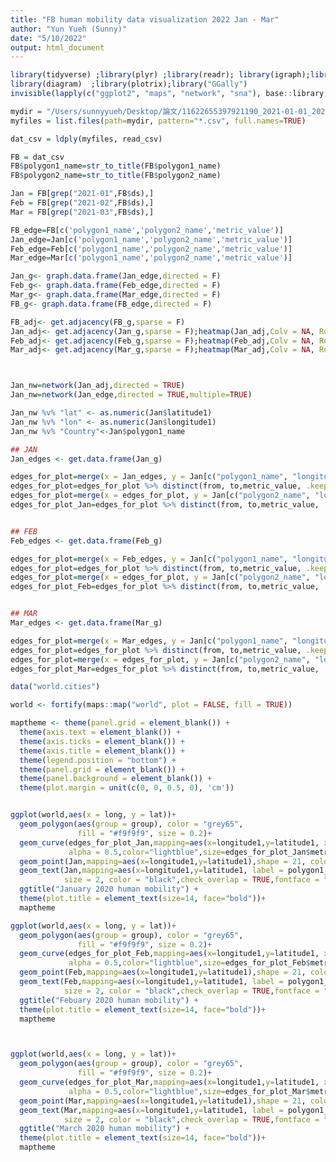 ```yaml
---
title: "FB human mobility data visualization 2022 Jan - Mar"
author: "Yun Yueh (Sunny)"
date: "5/10/2022"
output: html_document
---
```


```r
library(tidyverse) ;library(plyr) ;library(readr); library(igraph);library(stringr);library(network)
library(diagram)  ;library(plotrix);library("GGally")
invisible(lapply(c("ggplot2", "maps", "network", "sna"), base::library, character.only = TRUE))
```

```r

mydir = "/Users/sunnyyueh/Desktop/論文/11622655397921190_2021-01-01_2021-03-01_csv"
myfiles = list.files(path=mydir, pattern="*.csv", full.names=TRUE)

dat_csv = ldply(myfiles, read_csv)
```

```r
FB = dat_csv 
FB$polygon1_name=str_to_title(FB$polygon1_name)
FB$polygon2_name=str_to_title(FB$polygon2_name)

Jan = FB[grep("2021-01",FB$ds),]
Feb = FB[grep("2021-02",FB$ds),]
Mar = FB[grep("2021-03",FB$ds),]

FB_edge=FB[c('polygon1_name','polygon2_name','metric_value')]
Jan_edge=Jan[c('polygon1_name','polygon2_name','metric_value')]
Feb_edge=Feb[c('polygon1_name','polygon2_name','metric_value')]
Mar_edge=Mar[c('polygon1_name','polygon2_name','metric_value')]

Jan_g<- graph.data.frame(Jan_edge,directed = F)
Feb_g<- graph.data.frame(Feb_edge,directed = F)
Mar_g<- graph.data.frame(Mar_edge,directed = F)
FB_g<- graph.data.frame(FB_edge,directed = F)

FB_adj<- get.adjacency(FB_g,sparse = F)
Jan_adj<- get.adjacency(Jan_g,sparse = F);heatmap(Jan_adj,Colv = NA, Rowv = NA,,main="Jan")
Feb_adj<- get.adjacency(Feb_g,sparse = F);heatmap(Feb_adj,Colv = NA, Rowv = NA,main="Feb")
Mar_adj<- get.adjacency(Mar_g,sparse = F);heatmap(Mar_adj,Colv = NA, Rowv = NA,main="Mar")



Jan_nw=network(Jan_adj,directed = TRUE)
Jan_nw=network(Jan_edge,directed = TRUE,multiple=TRUE)

Jan_nw %v% "lat" <- as.numeric(Jan$latitude1)
Jan_nw %v% "lon" <- as.numeric(Jan$longitude1)
Jan_nw %v% "Country"<-Jan$polygon1_name

```

```r

## JAN
Jan_edges <- get.data.frame(Jan_g)

edges_for_plot=merge(x = Jan_edges, y = Jan[c("polygon1_name", "longitude1", "latitude1")], by.x="from",by.y='polygon1_name',all.x=TRUE)
edges_for_plot=edges_for_plot %>% distinct(from, to,metric_value, .keep_all = TRUE)
edges_for_plot=merge(x = edges_for_plot, y = Jan[c("polygon2_name", "longitude2", "latitude2")], by.x="to",by.y='polygon2_name',all.x=TRUE)
edges_for_plot_Jan=edges_for_plot %>% distinct(from, to,metric_value, .keep_all = TRUE)


## FEB
Feb_edges <- get.data.frame(Feb_g)

edges_for_plot=merge(x = Feb_edges, y = Jan[c("polygon1_name", "longitude1", "latitude1")], by.x="from",by.y='polygon1_name',all.x=TRUE)
edges_for_plot=edges_for_plot %>% distinct(from, to,metric_value, .keep_all = TRUE)
edges_for_plot=merge(x = edges_for_plot, y = Jan[c("polygon2_name", "longitude2", "latitude2")], by.x="to",by.y='polygon2_name',all.x=TRUE)
edges_for_plot_Feb=edges_for_plot %>% distinct(from, to,metric_value, .keep_all = TRUE)


## MAR
Mar_edges <- get.data.frame(Mar_g)

edges_for_plot=merge(x = Mar_edges, y = Jan[c("polygon1_name", "longitude1", "latitude1")], by.x="from",by.y='polygon1_name',all.x=TRUE)
edges_for_plot=edges_for_plot %>% distinct(from, to,metric_value, .keep_all = TRUE)
edges_for_plot=merge(x = edges_for_plot, y = Jan[c("polygon2_name", "longitude2", "latitude2")], by.x="to",by.y='polygon2_name',all.x=TRUE)
edges_for_plot_Mar=edges_for_plot %>% distinct(from, to,metric_value, .keep_all = TRUE)


```

```r
data("world.cities")

world <- fortify(maps::map("world", plot = FALSE, fill = TRUE))

maptheme <- theme(panel.grid = element_blank()) +
  theme(axis.text = element_blank()) +
  theme(axis.ticks = element_blank()) +
  theme(axis.title = element_blank()) +
  theme(legend.position = "bottom") +
  theme(panel.grid = element_blank()) +
  theme(panel.background = element_blank()) +
  theme(plot.margin = unit(c(0, 0, 0.5, 0), 'cm'))


ggplot(world,aes(x = long, y = lat))+
  geom_polygon(aes(group = group), color = "grey65",
               fill = "#f9f9f9", size = 0.2)+
  geom_curve(edges_for_plot_Jan,mapping=aes(x=longitude1,y=latitude1, xend = longitude2, yend = latitude2),
             alpha = 0.5,color="lightblue",size=edges_for_plot_Jan$metric_value/10000,curvature = 0.1) +
  geom_point(Jan,mapping=aes(x=longitude1,y=latitude1),shape = 21, color='darkgoldenrod1',fill = 'darkgoldenrod1',size=3,alpha=0.5)+
  geom_text(Jan,mapping=aes(x=longitude1,y=latitude1, label = polygon1_name),             # draw text labels
            size = 2, color = "black",check_overlap = TRUE,fontface = "bold") +
  ggtitle("January 2020 human mobility") +
  theme(plot.title = element_text(size=14, face="bold"))+
  maptheme

ggplot(world,aes(x = long, y = lat))+
  geom_polygon(aes(group = group), color = "grey65",
               fill = "#f9f9f9", size = 0.2)+
  geom_curve(edges_for_plot_Feb,mapping=aes(x=longitude1,y=latitude1, xend = longitude2, yend = latitude2),
             alpha = 0.5,color="lightblue",size=edges_for_plot_Feb$metric_value/10000,curvature = 0.1) +
  geom_point(Feb,mapping=aes(x=longitude1,y=latitude1),shape = 21, color='darkgoldenrod1',fill = 'darkgoldenrod1',size=3,alpha=0.5)+
  geom_text(Feb,mapping=aes(x=longitude1,y=latitude1, label = polygon1_name),             # draw text labels
            size = 2, color = "black",check_overlap = TRUE,fontface = "bold") +
  ggtitle("Febuary 2020 human mobility") +
  theme(plot.title = element_text(size=14, face="bold"))+
  maptheme



ggplot(world,aes(x = long, y = lat))+
  geom_polygon(aes(group = group), color = "grey65",
               fill = "#f9f9f9", size = 0.2)+
  geom_curve(edges_for_plot_Mar,mapping=aes(x=longitude1,y=latitude1, xend = longitude2, yend = latitude2),
             alpha = 0.5,color="lightblue",size=edges_for_plot_Mar$metric_value/10000,curvature = 0.1) +
  geom_point(Mar,mapping=aes(x=longitude1,y=latitude1),shape = 21, color='darkgoldenrod1',fill = 'darkgoldenrod1',size=3,alpha=0.5)+
  geom_text(Mar,mapping=aes(x=longitude1,y=latitude1, label = polygon1_name),             # draw text labels
            size = 2, color = "black",check_overlap = TRUE,fontface = "bold") +
  ggtitle("March 2020 human mobility") +
  theme(plot.title = element_text(size=14, face="bold"))+
  maptheme
  
```
